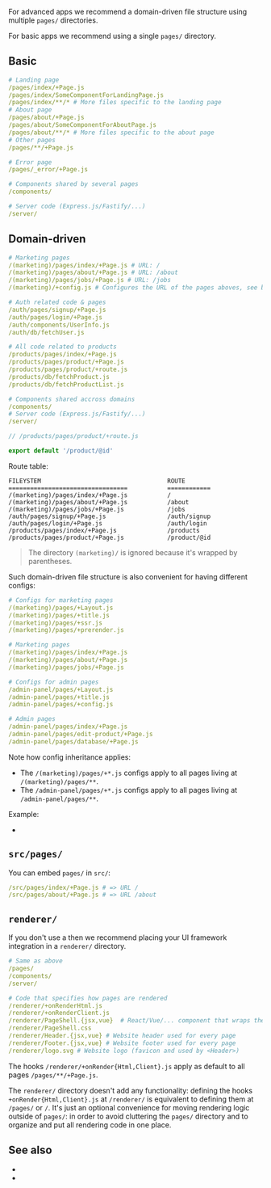 
For advanced apps we recommend a domain-driven file structure using multiple `pages/` directories.

For basic apps we recommend using a single `pages/` directory.

## Basic

```yaml
# Landing page
/pages/index/+Page.js
/pages/index/SomeComponentForLandingPage.js
/pages/index/**/* # More files specific to the landing page
# About page
/pages/about/+Page.js
/pages/about/SomeComponentForAboutPage.js
/pages/about/**/* # More files specific to the about page
# Other pages
/pages/**/+Page.js

# Error page
/pages/_error/+Page.js

# Components shared by several pages
/components/

# Server code (Express.js/Fastify/...)
/server/
```


## Domain-driven

```yaml
# Marketing pages
/(marketing)/pages/index/+Page.js # URL: /
/(marketing)/pages/about/+Page.js # URL: /about
/(marketing)/pages/jobs/+Page.js # URL: /jobs
/(marketing)/+config.js # Configures the URL of the pages aboves, see below

# Auth related code & pages
/auth/pages/signup/+Page.js
/auth/pages/login/+Page.js
/auth/components/UserInfo.js
/auth/db/fetchUser.js

# All code related to products
/products/pages/index/+Page.js
/products/pages/product/+Page.js
/products/pages/product/+route.js
/products/db/fetchProduct.js
/products/db/fetchProductList.js

# Components shared accross domains
/components/
# Server code (Express.js/Fastify/...)
/server/
```

```js
// /products/pages/product/+route.js

export default '/product/@id'
```

Route table:

```
FILEYSTEM                                   ROUTE
=================================           ============
/(marketing)/pages/index/+Page.js           /
/(marketing)/pages/about/+Page.js           /about
/(marketing)/pages/jobs/+Page.js            /jobs
/auth/pages/signup/+Page.js                 /auth/signup
/auth/pages/login/+Page.js                  /auth/login
/products/pages/index/+Page.js              /products
/products/pages/product/+Page.js            /product/@id
```

> The directory `(marketing)/` is ignored because it's wrapped by parentheses.

Such domain-driven file structure is also convenient for having different configs:

```yaml
# Configs for marketing pages
/(marketing)/pages/+Layout.js
/(marketing)/pages/+title.js
/(marketing)/pages/+ssr.js
/(marketing)/pages/+prerender.js

# Marketing pages
/(marketing)/pages/index/+Page.js
/(marketing)/pages/about/+Page.js
/(marketing)/pages/jobs/+Page.js

# Configs for admin pages
/admin-panel/pages/+Layout.js
/admin-panel/pages/+title.js
/admin-panel/pages/+config.js

# Admin pages
/admin-panel/pages/index/+Page.js
/admin-panel/pages/edit-product/+Page.js
/admin-panel/pages/database/+Page.js
```

Note how <Link href="/config#inheritance">config inheritance</Link> applies:
- The `/(marketing)/pages/+*.js` configs apply to all pages living at `/(marketing)/pages/**`.
- The `/admin-panel/pages/+*.js` configs apply to all pages living at `/admin-panel/pages/**`.


Example:
 - <Link href='/examples/file-structure-domain-driven/' />


## `src/pages/`

You can embed `pages/` in `src/`:

```yaml
/src/pages/index/+Page.js # => URL /
/src/pages/about/+Page.js # => URL /about
```


## `renderer/`

If you don't use a <UiFrameworkExtension /> then we recommend placing your UI framework integration in a `renderer/` directory.

```yaml
# Same as above
/pages/
/components/
/server/

# Code that specifies how pages are rendered
/renderer/+onRenderHtml.js
/renderer/+onRenderClient.js
/renderer/PageShell.{jsx,vue}  # React/Vue/... component that wraps the `Page` component
/renderer/PageShell.css
/renderer/Header.{jsx,vue} # Website header used for every page
/renderer/Footer.{jsx,vue} # Website footer used for every page
/renderer/logo.svg # Website logo (favicon and used by <Header>)
```

The hooks `/renderer/+onRender{Html,Client}.js` apply as default to all pages `/pages/**/+Page.js`.

The `renderer/` directory doesn't add any functionality: defining the hooks `+onRender{Html,Client}.js` at `/renderer/` is equivalent to defining them at `/pages/` or `/`. It's just an optional convenience for moving rendering logic outside of `pages/`: in order to avoid cluttering the `pages/` directory and to organize and put all rendering code in one place.


## See also
 - <Link href="/routing" />
 - <Link href="/filesystem-routing" />
